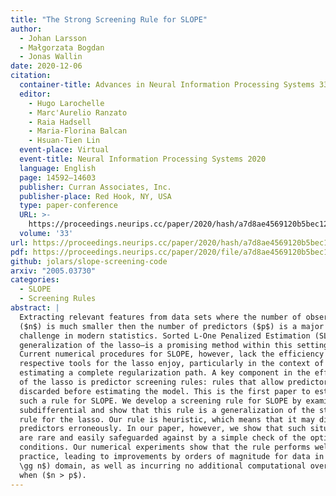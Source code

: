 ```yaml
---
title: "The Strong Screening Rule for SLOPE"
author: 
  - Johan Larsson
  - Małgorzata Bogdan
  - Jonas Wallin
date: 2020-12-06
citation:
  container-title: Advances in Neural Information Processing Systems 33
  editor:
    - Hugo Larochelle
    - Marc'Aurelio Ranzato
    - Raia Hadsell
    - Maria-Florina Balcan
    - Hsuan-Tien Lin
  event-place: Virtual
  event-title: Neural Information Processing Systems 2020
  language: English
  page: 14592–14603
  publisher: Curran Associates, Inc.
  publisher-place: Red Hook, NY, USA
  type: paper-conference
  URL: >-
    https://proceedings.neurips.cc/paper/2020/hash/a7d8ae4569120b5bec12e7b6e9648b86-Abstract.html
  volume: '33'
url: https://proceedings.neurips.cc/paper/2020/hash/a7d8ae4569120b5bec12e7b6e9648b86-Abstract.html
pdf: https://proceedings.neurips.cc/paper/2020/file/a7d8ae4569120b5bec12e7b6e9648b86-Paper.pdf
github: jolars/slope-screening-code
arxiv: "2005.03730"
categories: 
  - SLOPE
  - Screening Rules
abstract: |
  Extracting relevant features from data sets where the number of observations
  ($n$) is much smaller then the number of predictors ($p$) is a major
  challenge in modern statistics. Sorted L-One Penalized Estimation (SLOPE)—a
  generalization of the lasso—is a promising method within this setting.
  Current numerical procedures for SLOPE, however, lack the efficiency that
  respective tools for the lasso enjoy, particularly in the context of
  estimating a complete regularization path. A key component in the efficiency
  of the lasso is predictor screening rules: rules that allow predictors to be
  discarded before estimating the model. This is the first paper to establish
  such a rule for SLOPE. We develop a screening rule for SLOPE by examining its
  subdifferential and show that this rule is a generalization of the strong
  rule for the lasso. Our rule is heuristic, which means that it may discard
  predictors erroneously. In our paper, however, we show that such situations
  are rare and easily safeguarded against by a simple check of the optimality
  conditions. Our numerical experiments show that the rule performs well in
  practice, leading to improvements by orders of magnitude for data in the ($p
  \gg n$) domain, as well as incurring no additional computational overhead
  when ($n > p$).
---
```


